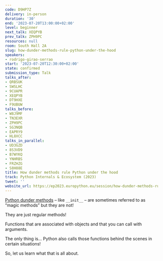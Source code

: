 ```yaml
---
code: D9HP7Z
delivery: in-person
duration: '30'
end: '2023-07-20T13:00:00+02:00'
level: beginner
next_talk: XEQPYB
prev_talk: ZPH9PC
resources: null
room: South Hall 2A
slug: how-dunder-methods-rule-python-under-the-hood
speakers:
- rodrigo-girao-serrao
start: '2023-07-20T12:30:00+02:00'
state: confirmed
submission_type: Talk
talks_after:
- QRBSUK
- SWSLHC
- 9CUAPR
- XEQPYB
- DT9HXE
- F9UBUW
talks_before:
- W8J9MF
- TN3EXR
- ZPH9PC
- SG3NQB
- EAPRY9
- HL8XCC
talks_in_parallel:
- UD3GZD
- 8S3VD9
- B7WYKQ
- YNHRBS
- FRZHZG
- S8H88E
title: How dunder methods rule Python under the hood
track: Python Internals & Ecosystem (2023)
tweet: ''
website_url: https://ep2023.europython.eu/session/how-dunder-methods-rule-python-under-the-hood
---
```


[Python dunder methods](https://mathspp.com/blog/pydonts/dunder-methods) – like `__init__` – are sometimes referred to as “magic methods” but they are not!

They are just regular methods!

Functions that are associated with objects and that you can call with arguments.

The only thing is... Python also calls those functions behind the scenes in certain situations!

So, let us learn what that is all about.